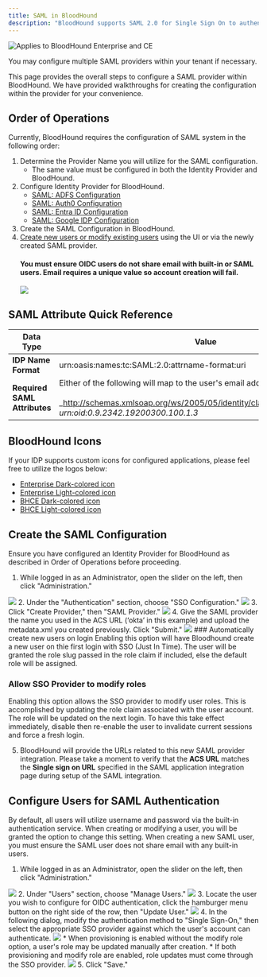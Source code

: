 ---
title: SAML in BloodHound
description: "BloodHound supports SAML 2.0 for Single Sign On to authenticate users to your tenant environment."
---

<img noZoom src="/assets/enterprise-AND-community-edition-pill-tag.svg" alt="Applies to BloodHound Enterprise and CE"/>

You may configure multiple SAML providers within your tenant if necessary.

This page provides the overall steps to configure a SAML provider within BloodHound. We have provided walkthroughs for creating the configuration within the provider for your convenience.

## Order of Operations

Currently, BloodHound requires the configuration of SAML system in the following order:

1.  Determine the Provider Name you will utilize for the SAML configuration.
    * The same value must be configured in both the Identity Provider and BloodHound.
2.  Configure Identity Provider for BloodHound.
    * [SAML: ADFS Configuration](/manage-bloodhound/auth/saml-adfs)
    * [SAML: Auth0 Configuration](/manage-bloodhound/auth/saml-auth0)
    * [SAML: Entra ID Configuration](/manage-bloodhound/auth/saml-entra-id)
    * [SAML: Google IDP Configuration](/manage-bloodhound/auth/saml-google)
3.  Create the SAML Configuration in BloodHound.
4.  [Create new users or modify existing users](/manage-bloodhound/auth/users-and-roles) using the UI or via the newly created SAML provider.
    #### You must ensure OIDC users do not share email with built-in or SAML users. Email requires a unique value so account creation will fail.
    <Frame>
    <img src="/images/sso/create_user_fail_email.png"/>
    </Frame>

## SAML Attribute Quick Reference

| **Data Type  <br/>** | **Value** |
| --- | --- |
| **IDP Name Format** | urn:oasis:names:tc:SAML:2.0:attrname-format:uri |
| **Required SAML Attributes** | Either of the following will map to the user's email address in BloodHound:<br/><br/>_http://schemas.xmlsoap.org/ws/2005/05/identity/claims/emailaddress_<br/><br/>_urn:oid:0.9.2342.19200300.100.1.3_ |

## BloodHound Icons

If your IDP supports custom icons for configured applications, please feel free to utilize the logos below:

* [Enterprise Dark-colored icon](https://raw.githubusercontent.com/SpecterOps/BloodHound-docs/main/docs/assets/logo/BHE_PurpleField.png)
* [Enterprise Light-colored icon](https://raw.githubusercontent.com/SpecterOps/BloodHound-docs/main/docs/assets/logo/BHE_WhiteField.png)
* [BHCE Dark-colored icon](https://raw.githubusercontent.com/SpecterOps/BloodHound-docs/main/docs/assets/logo/BHCE_RedField.png)
* [BHCE Light-colored icon](https://raw.githubusercontent.com/SpecterOps/BloodHound-docs/main/docs/assets/logo/BHCE_WhiteField.png)

## Create the SAML Configuration

Ensure you have configured an Identity Provider for BloodHound as described in Order of Operations before proceeding.

1.  While logged in as an Administrator, open the slider on the left, then click "Administration."
<Frame>
  <img src="/images/sso/select_administration.png"/>
</Frame>
2.  Under the "Authentication" section, choose "SSO Configuration."
<Frame>
  <img src="/images/sso/select_sso.png"/>
</Frame>
3.  Click "Create Provider," then "SAML Provider."
<Frame>
  <img src="/images/sso/create_provider.png"/>
</Frame>
4.  Give the SAML provider the name you used in the ACS URL (‘okta’ in this example) and upload the metadata.xml you created previously. Click "Submit."
<Frame>
  <img src="/images/sso/create_saml_provider.png"/>
</Frame>
  ### Automatically create new users on login
  Enabling this option will have Bloodhound create a new user on thie first login with SSO (Just In Time). The user will be granted the role slug passed in the role claim if included, else the default role will be assigned.

  ### Allow SSO Provider to modify roles
  Enabling this option allows the SSO provider to modify user roles. This is accomplished by updating the role claim associated with the user account. The role will be updated on the next login. 
  To have this take effect immediately, disable then re-enable the user to invalidate current sessions and force a fresh login.

5.  BloodHound will provide the URLs related to this new SAML provider integration. Please take a moment to verify that the **ACS URL** matches the **Single sign on URL** specified in the SAML application integration page during setup of the SAML integration.

## Configure Users for SAML Authentication

By default, all users will utilize username and password via the built-in authentication service. When creating or modifying a user, you will be granted the option to change this setting. When creating a new SAML user, you must ensure the SAML user does not share email with any built-in users.

1.  While logged in as an Administrator, open the slider on the left, then click "Administration."
<Frame>
  <img src="/images/sso/select_administration.png"/>
</Frame>
2.  Under "Users" section, choose "Manage Users."
<Frame>
  <img src="/images/sso/select_manage_users.png"/>
</Frame>
3.  Locate the user you wish to configure for OIDC authentication, click the hamburger menu button on the right side of the row, then "Update User."
<Frame>
  <img src="/images/sso/user_hamburger.png"/>
</Frame>
4.  In the following dialog, modify the authentication method to "Single Sign-On," then select the appropriate SSO provider against which the user's account can authenticate.
<Frame>
  <img src="/images/sso/update_user_no_provision.png"/>
</Frame>
 * When provisioning is enabled without the modify role option, a user's role may be updated manually after creation.
  * If both provisioning and modify role are enabled, role updates must come through the SSO provider.
<Frame>
  <img src="/images/sso/update_user_with_provision.png"/>
</Frame>
5.  Click "Save."


